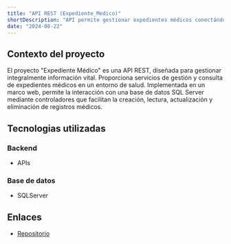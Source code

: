 ```yaml
---
title: "API REST (Expediente_Medico)"
shortDescription: "API permite gestionar expedientes médicos conectándose a una base de datos SQL Server."
date: "2024-08-22"
---
```




## Contexto del proyecto

El proyecto "Expediente Médico" es una API REST, diseñada para gestionar integralmente información vital. Proporciona servicios de gestión 
y consulta de expedientes médicos en un entorno de salud. Implementada en un marco web, permite la interacción con una base de datos SQL Server 
mediante controladores que facilitan la creación, lectura, actualización y eliminación de registros médicos.
## Tecnologias utilizadas

### Backend

- APIs

### Base de datos

- SQLServer

## Enlaces

- [Repositorio](https://github.com/DaniLobo2610/Expediente_Medico.git)
